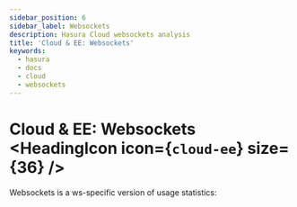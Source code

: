 ```yaml
---
sidebar_position: 6
sidebar_label: Websockets
description: Hasura Cloud websockets analysis
title: 'Cloud & EE: Websockets'
keywords:
  - hasura
  - docs
  - cloud
  - websockets
---
```



# Cloud & EE: Websockets <HeadingIcon icon={`cloud-ee`} size={36} />

Websockets is a ws-specific version of usage statistics:

<Thumbnail src='/img/graphql/cloud/metrics/pro-tab-websockets.png' alt='Hasura Cloud Console websockets tab' />
